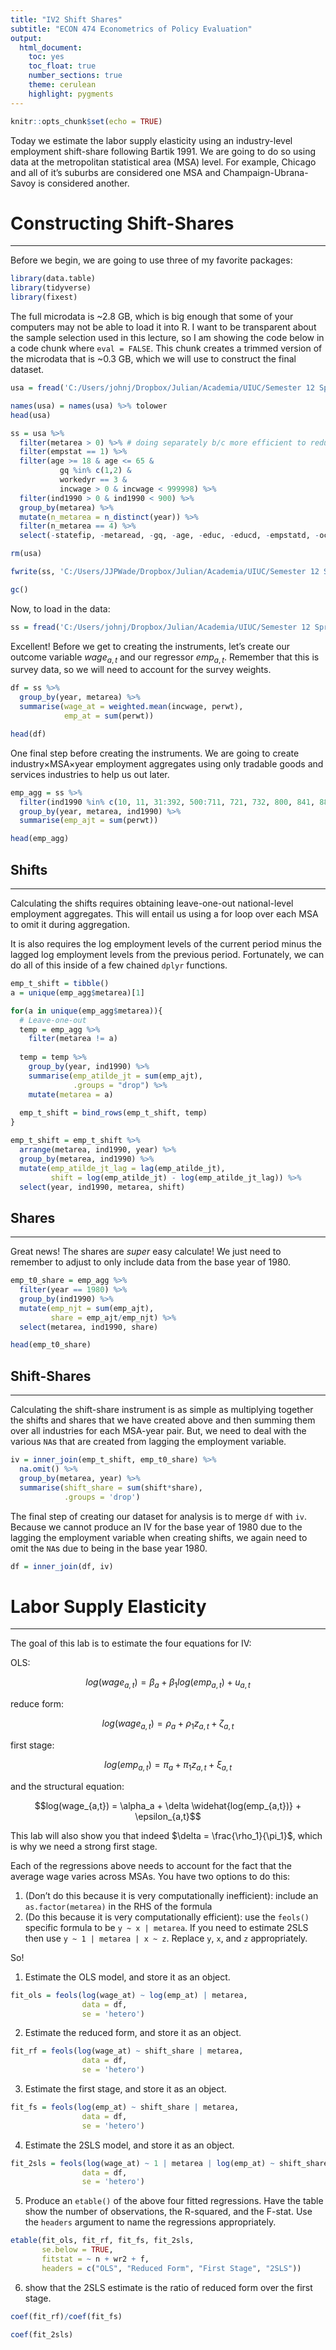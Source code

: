 ```yaml
---
title: "IV2 Shift Shares"
subtitle: "ECON 474 Econometrics of Policy Evaluation"
output: 
  html_document:
    toc: yes
    toc_float: true
    number_sections: true
    theme: cerulean
    highlight: pygments
---
```


```r
knitr::opts_chunk$set(echo = TRUE)
```


Today we estimate the labor supply elasticity using an industry-level employment shift-share following Bartik 1991.
We are going to do so using data at the metropolitan statistical area (MSA) level.
For example, Chicago and all of it's suburbs are considered one MSA and Champaign-Ubrana-Savoy is considered another.

# Constructing Shift-Shares
**********************************************************************************

Before we begin, we are going to use three of my favorite packages:

```r
library(data.table)
library(tidyverse)
library(fixest)
```

The full microdata is ~2.8 GB, which is big enough that some of your computers may not be able to load it into R.
I want to be transparent about the sample selection used in this lecture, so I am showing the code below in a code chunk where `eval = FALSE`.
This chunk creates a trimmed version of the microdata that is ~0.3 GB, which we will use to construct the final dataset.


```r
usa = fread('C:/Users/johnj/Dropbox/Julian/Academia/UIUC/Semester 12 Spring 2023/ECON474sp23/Data/IV2 shift_shares.csv')

names(usa) = names(usa) %>% tolower
head(usa)

ss = usa %>%
  filter(metarea > 0) %>% # doing separately b/c more efficient to reduce number of comparisons
  filter(empstat == 1) %>%
  filter(age >= 18 & age <= 65 & 
           gq %in% c(1,2) & 
           workedyr == 3 & 
           incwage > 0 & incwage < 999998) %>%
  filter(ind1990 > 0 & ind1990 < 900) %>%
  group_by(metarea) %>%
  mutate(n_metarea = n_distinct(year)) %>%
  filter(n_metarea == 4) %>%
  select(-statefip, -metaread, -gq, -age, -educ, -educd, -empstatd, -occ1990, -wkswork1, -uhrswork, -workedyr, -n_metarea)

rm(usa)

fwrite(ss, 'C:/Users/JJPWade/Dropbox/Julian/Academia/UIUC/Semester 12 Spring 2023/ECON474sp23/Data/IV2 shift_shares cleaned.csv')

gc()
```

Now, to load in the data:

```r
ss = fread('C:/Users/johnj/Dropbox/Julian/Academia/UIUC/Semester 12 Spring 2023/ECON474sp23/Data/IV2 shift_shares cleaned.csv')
```

Excellent! 
Before we get to creating the instruments, let's create our outcome variable $wage_{a,t}$ and our regressor $emp_{a,t}$.
Remember that this is survey data, so we will need to account for the survey weights.

```r
df = ss %>%
  group_by(year, metarea) %>%
  summarise(wage_at = weighted.mean(incwage, perwt),
            emp_at = sum(perwt))

head(df)
```

One final step before creating the instruments.
We are going to create industry$\times$MSA$\times$year employment aggregates using only tradable goods and services industries to help us out later.

```r
emp_agg = ss %>%
  filter(ind1990 %in% c(10, 11, 31:392, 500:711, 721, 732, 800, 841, 882:892)) %>%
  group_by(year, metarea, ind1990) %>%
  summarise(emp_ajt = sum(perwt))

head(emp_agg)
```


## Shifts
**********************************************************************

Calculating the shifts requires obtaining leave-one-out national-level employment aggregates.
This will entail us using a for loop over each MSA to omit it during aggregation.

It is also requires the log employment levels of the current period minus the lagged log employment levels from the previous period.
Fortunately, we can do all of this inside of a few chained `dplyr` functions.


```r
emp_t_shift = tibble()
a = unique(emp_agg$metarea)[1]

for(a in unique(emp_agg$metarea)){
  # Leave-one-out
  temp = emp_agg %>%
    filter(metarea != a)
  
  temp = temp %>%
    group_by(year, ind1990) %>%
    summarise(emp_atilde_jt = sum(emp_ajt),
              .groups = "drop") %>%
    mutate(metarea = a)
  
  emp_t_shift = bind_rows(emp_t_shift, temp)
}

emp_t_shift = emp_t_shift %>%
  arrange(metarea, ind1990, year) %>%
  group_by(metarea, ind1990) %>%
  mutate(emp_atilde_jt_lag = lag(emp_atilde_jt),
         shift = log(emp_atilde_jt) - log(emp_atilde_jt_lag)) %>%
  select(year, ind1990, metarea, shift)

```


## Shares
**********************************************************************

Great news! 
The shares are *super* easy calculate! 
We just need to remember to adjust to only include data from the base year of 1980.

```r
emp_t0_share = emp_agg %>%
  filter(year == 1980) %>%
  group_by(ind1990) %>%
  mutate(emp_njt = sum(emp_ajt),
         share = emp_ajt/emp_njt) %>%
  select(metarea, ind1990, share)

head(emp_t0_share)
```


## Shift-Shares
**********************************************************************

Calculating the shift-share instrument is as simple as multiplying together the shifts and shares that we have created above and then summing them over all industries for each MSA-year pair.
But, we need to deal with the various `NA`s that are created from lagging the employment variable.


```r
iv = inner_join(emp_t_shift, emp_t0_share) %>%
  na.omit() %>%
  group_by(metarea, year) %>%
  summarise(shift_share = sum(shift*share),
            .groups = 'drop')
```

The final step of creating our dataset for analysis is to merge `df` with `iv`.
Because we cannot produce an IV for the base year of 1980 due to the lagging the employment variable when creating shifts, we again need to omit the `NA`s due to being in the base year 1980.

```r
df = inner_join(df, iv)
```


# Labor Supply Elasticity
**********************************************************************************


The goal of this lab is to estimate the four equations for IV:

OLS:

$$log(wage_{a,t}) = \beta_a + \beta_1 log(emp_{a,t}) + u_{a,t}$$

reduce form:

$$log(wage_{a,t}) = \rho_a + \rho_1 z_{a,t} + \zeta_{a,t}$$

first stage:

$$log(emp_{a,t}) = \pi_a + \pi_1z_{a,t} + \xi_{a,t}$$

and the structural equation:

$$log(wage_{a,t}) = \alpha_a + \delta \widehat{log(emp_{a,t})} + \epsilon_{a,t}$$

This lab will also show you that indeed $\delta = \frac{\rho_1}{\pi_1}$, which is why we need a strong first stage.


Each of the regressions above needs to account for the fact that the average wage varies across MSAs.
You have two options to do this:

1. (Don't do this because it is very computationally inefficient): include an `as.factor(metarea)` in the RHS of the formula
2. (Do this because it is very computationally efficient): use the `feols()` specific formula to be `y ~ x | metarea`. If you need to estimate 2SLS then use `y ~ 1 | metarea | x ~ z`. Replace `y`, `x`, and `z` appropriately.

So!

1. Estimate the OLS model, and store it as an object.

```r
fit_ols = feols(log(wage_at) ~ log(emp_at) | metarea,
                data = df,
                se = 'hetero')
```

2. Estimate the reduced form, and store it as an object.

```r
fit_rf = feols(log(wage_at) ~ shift_share | metarea,
                data = df,
                se = 'hetero')
```

3. Estimate the first stage, and store it as an object.

```r

fit_fs = feols(log(emp_at) ~ shift_share | metarea,
                data = df,
                se = 'hetero')
```

4. Estimate the 2SLS model, and store it as an object.

```r
fit_2sls = feols(log(wage_at) ~ 1 | metarea | log(emp_at) ~ shift_share,
                data = df,
                se = 'hetero')
```

5. Produce an `etable()`  of the above four fitted regressions. Have the table show the number of observations, the R-squared, and the F-stat. Use the `headers` argument to name the regressions appropriately.


```r
etable(fit_ols, fit_rf, fit_fs, fit_2sls,
       se.below = TRUE,
       fitstat = ~ n + wr2 + f,
       headers = c("OLS", "Reduced Form", "First Stage", "2SLS"))
```

6. show that the 2SLS estimate is the ratio of reduced form over the first stage.

```r
coef(fit_rf)/coef(fit_fs)

coef(fit_2sls)
```